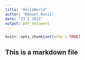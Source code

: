 ```yaml
---
title: "HelloWorld"
author: "Manuel Rossi"
date: "23 2 2021"
output: pdf_document
---
```


```r
knitr::opts_chunk$set(echo = TRUE)
```

## This is a markdown file

